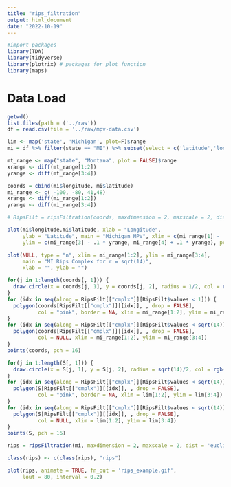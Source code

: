 ```yaml
---
title: "rips_filtration"
output: html_document
date: "2022-10-19"
---
```


```r
#import packages
library(TDA)
library(tidyverse)
library(plotrix) # packages for plot function
library(maps)
```

# Data Load
```r
getwd()
list.files(path = ('../raw'))
df = read.csv(file = '../raw/mpv-data.csv')
```

```r
lim <- map('state', 'Michigan', plot=F)$range
mi = df %>% filter(state == "MI") %>% subset(select = c('latitude','longitude'))

mt_range <- map("state", "Montana", plot = FALSE)$range
xrange <- diff(mt_range[1:2])
yrange <- diff(mt_range[3:4])

coords = cbind(mi$longitude, mi$latitude)
mi_range <- c( -100, -80, 41,48)
xrange <- diff(mi_range[1:2])
yrange <- diff(mi_range[3:4])

# RipsFilt = ripsFiltration(coords, maxdimension = 2, maxscale = 2, dist = 'euclidean')
```
```r
plot(mi$longitude,mi$latitude, xlab = "Longitude",
     ylab = "Latitude", main = "Michigan MPV", xlim = c(mi_range[1] - .1*xrange, mi_range[2] + .1*xrange),
     ylim = c(mi_range[3] - .1 * yrange, mi_range[4] + .1 * yrange), pch=20)

plot(NULL, type = "n", xlim = mi_range[1:2], ylim = mi_range[3:4],
     main = "MI Rips Complex for r = sqrt(14)",
     xlab = "", ylab = "")

for(j in 1:length(coords[, 1])) {
  draw.circle(x = coords[j, 1], y = coords[j, 2], radius = 1/2, col = rgb(0.1, 0.6, 0.1, 0.05))
}
for (idx in seq(along = RipsFilt[["cmplx"]][RipsFilt$values < 1])) {
  polygon(coords[RipsFilt[["cmplx"]][[idx]], , drop = FALSE],
          col = "pink", border = NA, xlim = mi_range[1:2], ylim = mi_range[3:4])
}
for (idx in seq(along = RipsFilt[["cmplx"]][RipsFilt$values < sqrt(14)])) {
  polygon(coords[RipsFilt[["cmplx"]][[idx]], , drop = FALSE],
          col = NULL, xlim = mi_range[1:2], ylim = mi_range[3:4])
}
points(coords, pch = 16)

```
```r
for(j in 1:length(S[, 1])) {
  draw.circle(x = S[j, 1], y = S[j, 2], radius = sqrt(14)/2, col = rgb(0.1, 0.6, 0.1, 0.05))
}
for (idx in seq(along = RipsFilt[["cmplx"]][RipsFilt$values < sqrt(14)])) {
  polygon(S[RipsFilt[["cmplx"]][[idx]], , drop = FALSE],
          col = "pink", border = NA, xlim = lim[1:2], ylim = lim[3:4])
}
for (idx in seq(along = RipsFilt[["cmplx"]][RipsFilt$values < sqrt(14)])) {
  polygon(S[RipsFilt[["cmplx"]][[idx]], , drop = FALSE],
          col = NULL, xlim = lim[1:2], ylim = lim[3:4])
}
points(S, pch = 16)
```

```r
rips = ripsFiltration(mi, maxdimension = 2, maxscale = 2, dist = 'euclidean')

class(rips) <- c(class(rips), "rips")

plot(rips, animate = TRUE, fn_out = 'rips_example.gif',
     lout = 80, interval = 0.2)


```

